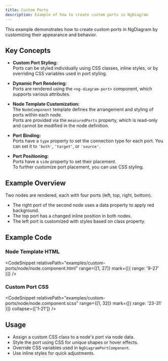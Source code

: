 ```yaml
---
title: Custom Ports
description: Example of how to create custom ports in NgDiagram
---
```



This example demonstrates how to create custom ports in NgDiagram by customizing their appearance and behavior.

## Key Concepts

- **Custom Port Styling:**  
  Ports can be styled individually using CSS classes, inline styles, or by overriding CSS variables used in port styling.

- **Dynamic Port Rendering:**  
  Ports are rendered using the `<ng-diagram-port>` component, which supports various attributes.

- **Node Template Customization:**  
  The `NodeComponent` template defines the arrangement and styling of ports within each node.  
  Ports are provided via the `measuredPorts` property, which is read-only and cannot be modified in the node definition.

- **Port Binding:**  
  Ports have a `type` property to set the connection type for each port. You can set it to `'both'`, `'target'`, or `'source'`.

- **Port Positioning:**  
  Ports have a `side` property to set their placement.  
  To further customize port placement, you can use CSS styling.

## Example Overview

Two nodes are rendered, each with four ports (left, top, right, bottom).

- The right port of the second node uses a data property to apply red background.
- The top port has a changed inline position in both nodes.
- The left port is customized with styles based on class property.

## Example Code

### Node Template HTML

<CodeSnippet relativePath="examples/custom-ports/node/node.component.html" range={[1, 27]} mark={[{ range: '9-27' }]} />

### Custom Port CSS

<CodeSnippet
  relativePath="examples/custom-ports/node/node.component.scss"
  range={[1, 32]}
  mark={[{ range: '23-31' }]}
  collapse={['1-21']}
/>

## Usage

- Assign a custom CSS class to a node's port via node data.
- Style the port using CSS for unique shapes or hover effects.
- Override CSS variables used in `NgDiagramPortComponent`.
- Use inline styles for quick adjustments.

<CustomPorts />

<ExampleViewer dirName="custom-ports" />
